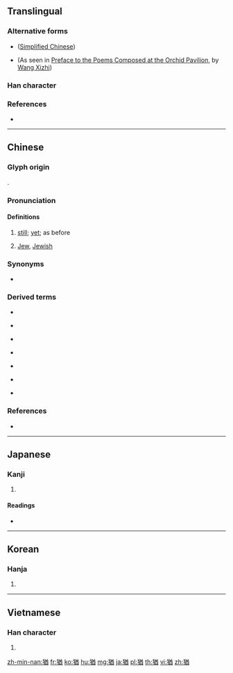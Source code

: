 {{character info/new}}
{{also|犹}}
==Translingual==

===Alternative forms===
* {{l|mul|犹}} ([[Simplified Chinese]])
* {{l|mul|由}} (As seen in [[wikisource:Preface to the Poems Composed at the Orchid Pavilion|Preface to the Poems Composed at the Orchid Pavilion]], by [[wikipedia:Wang Xizhi|Wang Xizhi]])

===Han character===
{{Han char|rn=94|rad=犬|as=09|sn=12|four=48261|canj=KHTCW}}

===References===
* {{Han ref|kx=0715.200|dkj=20557|dj=1127.160|hdz=21359.090|uh=7336|ud=29494|bh=B553|bd=46419}}

----

==Chinese==
{{zh-forms|s=犹}}

===Glyph origin===
{{Han etym}}
{{Han compound|犬|酋|c1=s|c2=p|ls=psc}}.

===Pronunciation===
{{theaji|iáu/iah/ah/á/iá}}
{{zh-pron
|m=yóu
|c=jau4
|h=pfs=yù
|md=iù
|mn=iáu/iah/ah/á/iá/iu/iû
|w=3hhieu
|mc=y
|oc=y
|cat=adv,n,a
}}

====Definitions====
{{zh-hanzi}}

# {{senseid|zh|still}} {{lb|zh|literary}} [[still]]; [[yet]]; as before
# [[Jew]], [[Jewish]]

===Synonyms===
* {{qualifier|Min Nan}} {{zh-l|猶閣}}

===Derived terms===
* {{zh-l|猶太}}
* {{qualifier|Min Nan}} {{zh-l|猶是}}
* {{qualifier|Min Nan}} {{zh-l|猶未}}
* {{qualifier|Min Nan}} {{zh-l|猶閣咧}}
* {{qualifier|Min Nan}} {{zh-l|猶毋過}}
* {{qualifier|Min Nan}} {{zh-l|猶有}}
* {{qualifier|Min Nan}} {{zh-l|猶原}}

===References===
* {{cite-web|url=http://dict.revised.moe.edu.tw/cgi-bin/newDict/dict/index.html|title=猶|work=Guoyu Cidian On-line Mandarin Dictionary (國語辭典)|language=Mandarin|accessdate=2011-10-19}}

----

==Japanese==

===Kanji===
{{ja-kanji|grade=c|rs=犬09}}

# {{defn|lang=ja|sort=犬09}}

====Readings====
* {{ja-readings|goon=[[ゆ]] (yu)|kanon=[[ゆう]] (yū)|kun=[[なお]] (nao)|nanori=}}

----

==Korean==

===Hanja===
{{ko-hanja|hangeul=유|eumhun=|mr=yu|y=yu}}

# {{defn|lang=ko|sort=犬09}}

----

==Vietnamese==

===Han character===
{{vi-hantu|[[do]]|rs=犬09}}

# {{defn|lang=vi|sort=犬09}}

[[zh-min-nan:猶]]
[[fr:猶]]
[[ko:猶]]
[[hu:猶]]
[[mg:猶]]
[[ja:猶]]
[[pl:猶]]
[[th:猶]]
[[vi:猶]]
[[zh:猶]]